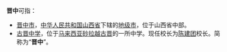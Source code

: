 '''晋中'''可指：
* [[晋中市|晋中市]]，[[中华人民共和国|中华人民共和国]][[山西省|山西省]]下辖的[[地级市|地级市]]，位于山西省中部。
* [[古晋中学|古晋中学]]，位于[[马来西亚|马来西亚]][[砂拉越|砂拉越]][[古晋|古晋]]的一所中学。现任校长为[[陈建团|陈建团]]校长。简称为“'''晋中'''”。
{{disambig|cat=二字消歧义}}
{{DEFAULTSORT:J晋}}